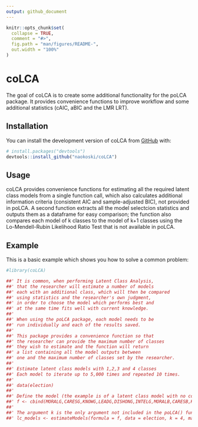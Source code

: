 ```yaml
---
output: github_document
---
```


<!-- README.md is generated from README.Rmd. Please edit that file -->

```r
knitr::opts_chunk$set(
  collapse = TRUE,
  comment = "#>",
  fig.path = "man/figures/README-",
  out.width = "100%"
)
```

# coLCA

<!-- badges: start -->
<!-- badges: end -->

The goal of coLCA is to create some additional functionality for the poLCA package. It provides convenience functions to improve workflow and some additional statistics (cAIC, aBIC and the LMR LRT). 

## Installation

You can install the development version of coLCA from [GitHub](https://github.com/) with:

``` r
# install.packages("devtools")
devtools::install_github("naokoski/coLCA")
```

## Usage

coLCA provides convenience functions for estimating all the required latent class models from a single function call, which also calculates additional information criteria (consistent AIC and sample-adjusted BIC), not provided in poLCA. A second function extracts all the model selectcion statistics and outputs them as a dataframe for easy comparison; the function also compares each model of k classes to the model of k+1 classes using the Lo-Mendell-Rubin Likelihood Ratio Test that is not available in poLCA.  

## Example

This is a basic example which shows you how to solve a common problem:

```r

#library(coLCA)

##' It is common, when performing Latent Class Analysis, 
##' that the researcher will estimate a number of models 
##' each with an additional class, which will then be compared
##' using statistics and the researcher's own judgment,
##' in order to choose the model which performs best and 
##' at the same time fits well with current knowledge.
##' 
##' When using the poLCA package, each model needs to be
##' run individually and each of the results saved.
##' 
##' This package provides a convenience function so that 
##' the researcher can provide the maximum number of classes
##' they wish to estimate and the function will return
##' a list containing all the model outputs between 
##' one and the maximum number of classes set by the researcher.
##' 
##' Estimate latent class models with 1,2,3 and 4 classes
##' Each model to iterate up to 5,000 times and repeated 10 times.
##' 
##' data(election)
##' 
##' Define the model (the example is of a latent class model with no covariates)
##' f <- cbind(MORALG,CARESG,KNOWG,LEADG,DISHONG,INTELG,MORALB,CARESB,KNOWB,LEADB,DISHONB,INTELB) ~ 1
##' 
##' The argument k is the only argument not included in the poLCA() function. All other arguments are the same.
##' lc_models <- estimateModels(formula = f, data = election, k = 4, maxiter = 5000, nrep = 10)
```

